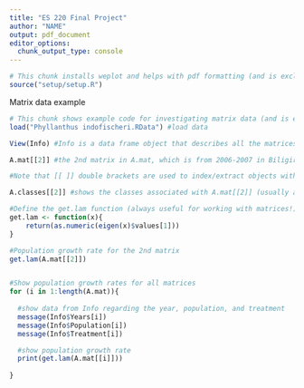 ```yaml
---
title: "ES 220 Final Project"
author: "NAME"
output: pdf_document
editor_options: 
  chunk_output_type: console
---
```



```r
# This chunk installs weplot and helps with pdf formatting (and is excluded from knitting)
source("setup/setup.R")

```


Matrix data example

```r

# This chunk shows example code for investigating matrix data (and is excluded from knitting)
load("Phyllanthus indofischeri.RData") #load data

View(Info) #Info is a data frame object that describes all the matrices contained in the object A.mat (each row)

A.mat[[2]] #the 2nd matrix in A.mat, which is from 2006-2007 in Biligiri Rangaswamy Temple Wildlife Sanctuary (with no experimental treatment)

#Note that [[ ]] double brackets are used to index/extract objects within lists. Single brackets will extract it as a list instead of a matrix

A.classes[[2]] #shows the classes associated with A.mat[[2]] (usually all classes will be the same across matrices, but might not always be!)

#Define the get.lam function (always useful for working with matrices!)
get.lam <- function(x){
    return(as.numeric(eigen(x)$values[1]))
}

#Population growth rate for the 2nd matrix
get.lam(A.mat[[2]])


#Show population growth rates for all matrices
for (i in 1:length(A.mat)){
  
  #show data from Info regarding the year, population, and treatment
  message(Info$Years[i])
  message(Info$Population[i])
  message(Info$Treatment[i])

  #show population growth rate
  print(get.lam(A.mat[[i]]))
  
}


```



```r




```


